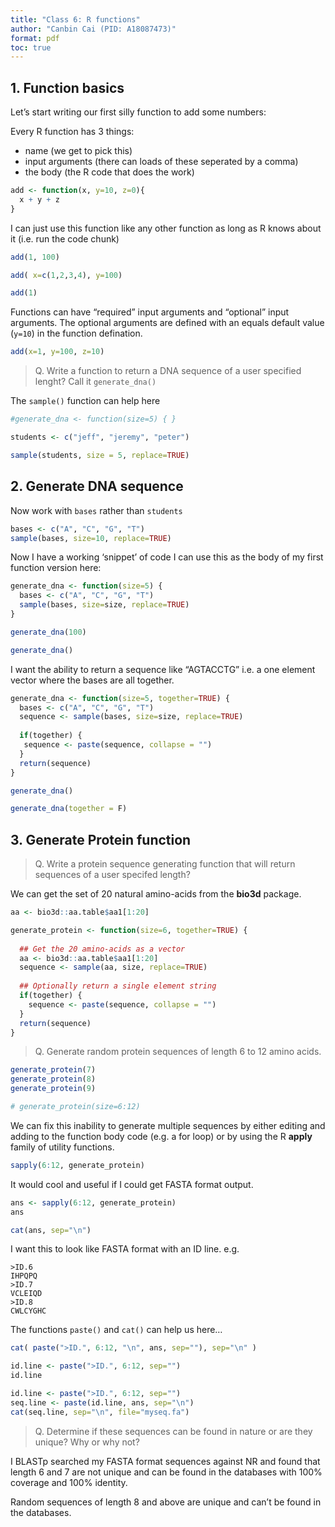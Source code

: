 ```yaml
---
title: "Class 6: R functions"
author: "Canbin Cai (PID: A18087473)"
format: pdf
toc: true
---
```


## 1. Function basics

Let's start writing our first silly function to add some numbers: 

Every R function has 3 things:

- name (we get to pick this)
- input arguments (there can loads of these seperated by a comma)
- the body (the R code that does the work)

```r
add <- function(x, y=10, z=0){
  x + y + z
}
```

I can just use this function like any other function as long as R knows about it (i.e. run the code chunk)

```r
add(1, 100)
```

```r
add( x=c(1,2,3,4), y=100)
```

```r
add(1)
```

Functions can have "required" input arguments and "optional" input arguments. The optional arguments are defined with an equals default value (`y=10`) in the function defination.

```r
add(x=1, y=100, z=10)
```

> Q. Write a function to return a DNA sequence of a user specified lenght? Call it `generate_dna()`

The `sample()` function can help here
```r
#generate_dna <- function(size=5) { }

students <- c("jeff", "jeremy", "peter")

sample(students, size = 5, replace=TRUE)
```

## 2. Generate DNA sequence 
Now work with `bases` rather than `students` 

```r
bases <- c("A", "C", "G", "T")
sample(bases, size=10, replace=TRUE)
```

Now I have a working 'snippet' of code I can use this as the body of my first function version here: 

```r
generate_dna <- function(size=5) {
  bases <- c("A", "C", "G", "T")
  sample(bases, size=size, replace=TRUE) 
}

```

```r
generate_dna(100)
```

```r
generate_dna()
```

I want the ability to return a sequence like "AGTACCTG" i.e. a one element vector where the bases are all together. 

```r
generate_dna <- function(size=5, together=TRUE) {
  bases <- c("A", "C", "G", "T")
  sequence <- sample(bases, size=size, replace=TRUE) 
  
  if(together) {
   sequence <- paste(sequence, collapse = "") 
  }
  return(sequence) 
}
```

```r
generate_dna()
```

```r
generate_dna(together = F)
```

## 3. Generate Protein function 

> Q. Write a protein sequence generating function that will return sequences of a user specifed length? 

We can get the set of 20 natural amino-acids from the **bio3d** package. 

```r
aa <- bio3d::aa.table$aa1[1:20]
```


```r
generate_protein <- function(size=6, together=TRUE) {
  
  ## Get the 20 amino-acids as a vector
  aa <- bio3d::aa.table$aa1[1:20]
  sequence <- sample(aa, size, replace=TRUE)
  
  ## Optionally return a single element string 
  if(together) {
    sequence <- paste(sequence, collapse = "")
  }
  return(sequence)
}
```

> Q. Generate random protein sequences of length 6 to 12 amino acids. 

```r
generate_protein(7)
generate_protein(8)
generate_protein(9)
```

```r
# generate_protein(size=6:12)
```

We can fix this inability to generate multiple sequences by either editing and adding to the function body code (e.g. a for loop) or by using the R **apply** family of utility functions. 

```r
sapply(6:12, generate_protein)
```

It would cool and useful if I could get FASTA format output. 

```r
ans <- sapply(6:12, generate_protein)
ans
```

```r
cat(ans, sep="\n")
```

I want this to look like FASTA format with an ID line. 
e.g. 

```
>ID.6
IHPQPQ
>ID.7
VCLEIQD
>ID.8
CWLCYGHC
```

The functions `paste()` and `cat()` can help us here... 

```r
cat( paste(">ID.", 6:12, "\n", ans, sep=""), sep="\n" )
```

```r
id.line <- paste(">ID.", 6:12, sep="")
id.line
```

```r
id.line <- paste(">ID.", 6:12, sep="")
seq.line <- paste(id.line, ans, sep="\n")
cat(seq.line, sep="\n", file="myseq.fa") 
```

> Q. Determine if these sequences can be found in nature or are they unique? Why or why not? 

I BLASTp searched my FASTA format sequences against NR and found that length 6 and 7 are not unique and can be found in the databases with 100% coverage and 100% identity. 

Random sequences of length 8 and above are unique and can't be found in the databases. 







